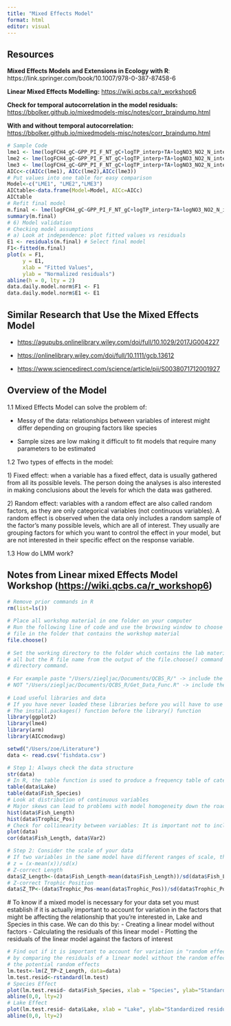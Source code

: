 ```yaml
---
title: "Mixed Effects Model"
format: html
editor: visual
---
```


## Resources

**Mixed Effects Models and Extensions in Ecology with R**: https://link.springer.com/book/10.1007/978-0-387-87458-6

**Linear Mixed Effects Modelling:** <https://wiki.qcbs.ca/r_workshop6>

**Check for temporal autocorrelation in the model residuals:** <https://bbolker.github.io/mixedmodels-misc/notes/corr_braindump.html>

**With and without temporal autocorrelation:** <https://bbolker.github.io/mixedmodels-misc/notes/corr_braindump.html>

```r
# Sample Code
lme1 <- lme(logFCH4_gC~GPP_PI_F_NT_gC+logTP_interp+TA+logNO3_NO2_N_interp+WTD+logSO4_pred_interp,random=~1|site,data=data.daily.model.norm,method = mth)
lme2 <- lme(logFCH4_gC~GPP_PI_F_NT_gC+logTP_interp+TA+logNO3_NO2_N_interp+WTD+logSO4_pred_interp,random=~1|site,data=data.daily.model.norm,method = mth,correlation=corAR1()) # Best - same as lme3
lme3 <- lme(logFCH4_gC~GPP_PI_F_NT_gC+logTP_interp+TA+logNO3_NO2_N_interp+WTD+logSO4_pred_interp,random=~1|site,data=data.daily.model.norm,method = mth,correlation=corAR1(form = ~ 1 | site))
AICc<-c(AICc(lme1), AICc(lme2),AICc(lme3))
# Put values into one table for easy comparison
Model<-c("LME1", "LME2","LME3")
AICtable<-data.frame(Model=Model, AICc=AICc)
AICtable
# Refit final model
m.final <- lme(logFCH4_gC~GPP_PI_F_NT_gC+logTP_interp+TA+logNO3_NO2_N_interp+WTD+logSO4_pred_interp,random=~1|site,data=data.daily.model.norm,method = "REML",correlation=corAR1())
summary(m.final)
# 6) Model validation
# Checking model assumptions
# a) Look at independence: plot fitted values vs residuals
E1 <- residuals(m.final) # Select final model
F1<-fitted(m.final)
plot(x = F1,
     y = E1,
     xlab = "Fitted Values",
     ylab = "Normalized residuals")
abline(h = 0, lty = 2)
data.daily.model.norm$F1 <- F1
data.daily.model.norm$E1 <- E1
```

## Similar Research that Use the Mixed Effects Model

-   <https://agupubs.onlinelibrary.wiley.com/doi/full/10.1029/2017JG004227>

-   <https://onlinelibrary.wiley.com/doi/full/10.1111/gcb.13612>

-   <https://www.sciencedirect.com/science/article/pii/S0038071712001927>

## Overview of the Model

1.1 Mixed Effects Model can solve the problem of:

-   Messy of the data: relationships between variables of interest might differ depending on grouping factors like species

-   Sample sizes are low making it difficult to fit models that require many parameters to be estimated

1.2 Two types of effects in the model:

1\) Fixed effect: when a variable has a fixed effect, data is usually gathered from all its possible levels. The person doing the analyses is also interested in making conclusions about the levels for which the data was gathered.

2\) Random effect: variables with a random effect are also called random factors, as they are only categorical variables (not continuous variables). A random effect is observed when the data only includes a random sample of the factor's many possible levels, which are all of interest. They usually are grouping factors for which you want to control the effect in your model, but are not interested in their specific effect on the response variable.

1.3 How do LMM work?

## Notes from Linear mixed Effects Model Workshop (<https://wiki.qcbs.ca/r_workshop6>)

```r
# Remove prior commands in R
rm(list=ls()) 
 
# Place all workshop material in one folder on your computer
# Run the following line of code and use the browsing window to choose the QCBS_W6_Data.csv 
# file in the folder that contains the workshop material
file.choose()
 
# Set the working directory to the folder which contains the lab material by copy and pasting
# all but the R file name from the output of the file.choose() command into the set working 
# directory command. 
 
# For example paste "/Users/ziegljac/Documents/QCBS_R/" -> include the quotations
# NOT "/Users/ziegljac/Documents/QCBS_R/Get_Data_Func.R" -> include the quotations
 
# Load useful libraries and data
# If you have never loaded these libraries before you will have to use 
# The install.packages() function before the library() function
library(ggplot2)
library(lme4)
library(arm)
library(AICcmodavg)

setwd("/Users/zoe/Literature")
data <- read.csv('fishdata.csv')
```

```r
# Step 1: Always check the data structure
str(data)
# In R, the table function is used to produce a frequency table of categorical data.
table(data$Lake)
table(data$Fish_Species)
# Look at distribution of continuous variables
# Major skews can lead to problems with model homogeneity down the road. So if necessary, make transformations. In this case, the data seems OK.
hist(data$Fish_Length)
hist(data$Trophic_Pos)
# Check for collinearity between variables: It is important not to include 2 collinear variables in the same model, otherwise their effects on the response variable will be confounded, i.e. the model can't tell which of the collinear variable is responsible for the variation in the response variable. 
plot(data)
cor(data$Fish_Length, data$Var2)
```

```r
# Step 2: Consider the scale of your data
# If two variables in the same model have different ranges of scale, the criteria the mixed models use to come up with parameter estimates are likely to return 'convergence errors'. Z-correction standardizes your variables and adjusts for this scaling problem by placing all your variables on the same scale even if they were originally in different units:
# z = (x-mean(x))/sd(x)
# Z-correct Length
data$Z_Length<-(data$Fish_Length-mean(data$Fish_Length))/sd(data$Fish_Length)
# Z-correct Trophic Position
data$Z_TP<-(data$Trophic_Pos-mean(data$Trophic_Pos))/sd(data$Trophic_Pos)
```

\# To know if a mixed model is necessary for your data set you must establish if it is actually important to account for variation in the factors that might be affecting the relationship that you're interested in, Lake and Species in this case. We can do this by: - Creating a linear model without factors - Calculating the residuals of this linear model - Plotting the residuals of the linear model against the factors of interest

```r
# Find out if it is important to account for variation in "random effects"
# by comparing the residuals of a linear model without the random effects with 
# the potential random effects
lm.test<-lm(Z_TP~Z_Length, data=data)
lm.test.resid<-rstandard(lm.test)
# Species Effect
plot(lm.test.resid~ data$Fish_Species, xlab = "Species", ylab="Standardized residuals")
abline(0,0, lty=2)
# Lake Effect
plot(lm.test.resid~ data$Lake, xlab = "Lake", ylab="Standardized residuals")
abline(0,0, lty=2)
```
